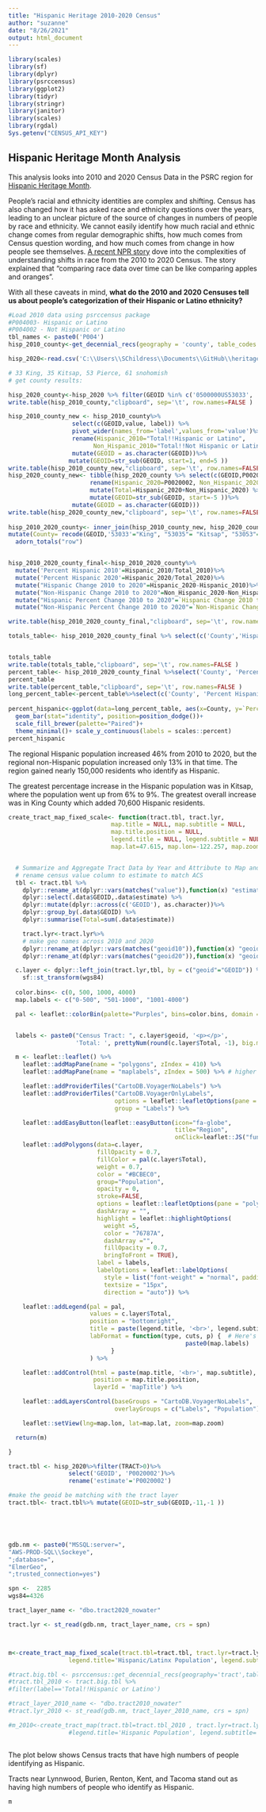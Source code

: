 ```yaml
---
title: "Hispanic Heritage 2010-2020 Census"
author: "suzanne"
date: "8/26/2021"
output: html_document
---
```


```r
library(scales)
library(sf)
library(dplyr)
library(psrccensus)
library(ggplot2)
library(tidyr)
library(stringr)
library(janitor)
library(scales)
library(rgdal)
Sys.getenv("CENSUS_API_KEY")
```

## Hispanic Heritage Month Analysis

This analysis looks into 2010 and 2020 Census Data in the PSRC region for [Hispanic Heritage Month](https://www.hispanicheritagemonth.gov/).

People's racial and ethnicity identities are complex and shifting. Census has also changed how it has asked race and ethnicity questions over the years, leading to an unclear picture of the source of changes in numbers of people by race and ethnicity. We cannot easily identify how much racial and ethnic change comes from regular demographic shifts, how much comes from Census question wording, and how much comes from change in how people see themselves. [A recent NPR story](https://www.npr.org/2021/08/22/1029609786/2020-census-data-results-white-population-shrinking-decline-non-hispanic-race) dove into the complexities of understanding shifts in race from the 2010 to 2020 Census. The story explained that "comparing race data over time can be like comparing apples and oranges".

With all these caveats in mind, **what do the 2010 and 2020 Censuses tell us about people's categorization of their Hispanic or Latino ethnicity?**

```r
#Load 2010 data using psrccensus package
#P004003- Hispanic or Latino
#P004002 - Not Hispanic or Latino
tbl_names <- paste0('P004')
hisp_2010_county<-get_decennial_recs(geography = 'county', table_codes = 'P004', year = 2010)

hisp_2020<-read.csv('C:\\Users\\SChildress\\Documents\\GitHub\\heritage-month\\data\\hispanic_2020.csv')

# 33 King, 35 Kitsap, 53 Pierce, 61 snohomish
# get county results:

hisp_2020_county<-hisp_2020 %>% filter(GEOID %in% c('0500000US53033', '0500000US53035','0500000US53053', '0500000US53061'))
write.table(hisp_2010_county,"clipboard", sep='\t', row.names=FALSE )
```

```r
hisp_2010_county_new <- hisp_2010_county%>%
                  select(c(GEOID,value, label)) %>%
                  pivot_wider(names_from='label',values_from='value')%>%
                  rename(Hispanic_2010="Total!!Hispanic or Latino", 
                        Non_Hispanic_2010="Total!!Not Hispanic or Latino")%>%
                  mutate(GEOID = as.character(GEOID))%>%
                 mutate(GEOID=str_sub(GEOID, start=1, end=5 ))
write.table(hisp_2010_county_new,"clipboard", sep='\t', row.names=FALSE )
hisp_2020_county_new<- tibble(hisp_2020_county %>% select(c(GEOID,P0020002,P0020003)) %>%
                       rename(Hispanic_2020=P0020002, Non_Hispanic_2020=P0020003) %>%
                       mutate(Total=Hispanic_2020+Non_Hispanic_2020) %>%
                       mutate(GEOID=str_sub(GEOID, start=-5 ))%>%
                  mutate(GEOID = as.character(GEOID)))
write.table(hisp_2020_county_new,"clipboard", sep='\t', row.names=FALSE )
                       
hisp_2010_2020_county<- inner_join(hisp_2010_county_new, hisp_2020_county_new, by ='GEOID', suffix=c("_2010", "_2020"))%>% 
mutate(County= recode(GEOID,'53033'="King", "53035"= "Kitsap", "53053"= "Pierce", "53061"="Snohomish"))%>% 
  adorn_totals("row")



```

```r
hisp_2010_2020_county_final<-hisp_2010_2020_county%>%
  mutate('Percent Hispanic 2010'=Hispanic_2010/Total_2010)%>%
  mutate('Percent Hispanic 2020'=Hispanic_2020/Total_2020)%>%
  mutate("Hispanic Change 2010 to 2020"=Hispanic_2020-Hispanic_2010)%>%
  mutate("Non-Hispanic Change 2010 to 2020"=Non_Hispanic_2020-Non_Hispanic_2010)%>%
  mutate("Hispanic Percent Change 2010 to 2020"=`Hispanic Change 2010 to 2020`/Hispanic_2010)%>%
  mutate("Non-Hispanic Percent Change 2010 to 2020"=`Non-Hispanic Change 2010 to 2020`/Non_Hispanic_2010)%>%mutate(County=recode(County, "-"='Region'))

write.table(hisp_2010_2020_county_final,"clipboard", sep='\t', row.names=FALSE )

totals_table<- hisp_2010_2020_county_final %>% select(c('County','Hispanic_2010', 'Non_Hispanic_2010','Hispanic_2020', 'Non_Hispanic_2020', 'Hispanic Change 2010 to 2020', 'Non-Hispanic Change 2010 to 2020') )


totals_table
write.table(totals_table,"clipboard", sep='\t', row.names=FALSE )
percent_table<- hisp_2010_2020_county_final %>%select('County', 'Percent Hispanic 2010', 'Percent Hispanic 2020','Hispanic Percent Change 2010 to 2020', 'Non-Hispanic Percent Change 2010 to 2020' ) 
percent_table
write.table(percent_table,"clipboard", sep='\t', row.names=FALSE )
long_percent_table<-percent_table%>%select(c('County', 'Percent Hispanic 2010', 'Percent Hispanic 2020'))%>% pivot_longer(cols=!County, names_to='Year', values_to='Percent Hispanic', names_prefix=' Percent Hispanic')
                                           
percent_hispanic<-ggplot(data=long_percent_table, aes(x=County, y=`Percent Hispanic`, fill=Year))+
  geom_bar(stat="identity", position=position_dodge())+
  scale_fill_brewer(palette="Paired")+
  theme_minimal()+ scale_y_continuous(labels = scales::percent)
percent_hispanic
```

The regional Hispanic population increased 46% from 2010 to 2020, but the regional non-Hispanic population increased only 13% in that time. The region gained nearly 150,000 residents who identify as Hispanic.

The greatest percentage increase in the Hispanic population was in Kitsap, where the population went up from 6% to 9%. The greatest overall increase was in King County which added 70,600 Hispanic residents.

```r
create_tract_map_fixed_scale<- function(tract.tbl, tract.lyr,
                             map.title = NULL, map.subtitle = NULL,
                             map.title.position = NULL,
                             legend.title = NULL, legend.subtitle = NULL,
                             map.lat=47.615, map.lon=-122.257, map.zoom=8.5, wgs84=4326){


  # Summarize and Aggregate Tract Data by Year and Attribute to Map and join to tract layer for mapping
  # rename census value column to estimate to match ACS
  tbl <- tract.tbl %>%
    dplyr::rename_at(dplyr::vars(matches("value")),function(x) "estimate") %>%
    dplyr::select(.data$GEOID,.data$estimate) %>%
    dplyr::mutate(dplyr::across(c('GEOID'), as.character))%>%
    dplyr::group_by(.data$GEOID) %>%
    dplyr::summarise(Total=sum(.data$estimate))

    tract.lyr<-tract.lyr%>%
    # make geo names across 2010 and 2020
    dplyr::rename_at(dplyr::vars(matches("geoid10")),function(x) "geoid") %>%
    dplyr::rename_at(dplyr::vars(matches("geoid20")),function(x) "geoid")

  c.layer <- dplyr::left_join(tract.lyr,tbl, by = c("geoid"="GEOID")) %>%
    sf::st_transform(wgs84)
  
  color.bins<- c(0, 500, 1000, 4000)
  map.labels <- c("0-500", "501-1000", "1001-4000")

  pal <- leaflet::colorBin(palette="Purples", bins=color.bins, domain = c.layer$Total)


  labels <- paste0("Census Tract: ", c.layer$geoid, '<p></p>',
                   'Total: ', prettyNum(round(c.layer$Total, -1), big.mark = ",")) %>% lapply(htmltools::HTML)

  m <- leaflet::leaflet() %>%
    leaflet::addMapPane(name = "polygons", zIndex = 410) %>%
    leaflet::addMapPane(name = "maplabels", zIndex = 500) %>% # higher zIndex rendered on top

    leaflet::addProviderTiles("CartoDB.VoyagerNoLabels") %>%
    leaflet::addProviderTiles("CartoDB.VoyagerOnlyLabels",
                              options = leaflet::leafletOptions(pane = "maplabels"),
                              group = "Labels") %>%

    leaflet::addEasyButton(leaflet::easyButton(icon="fa-globe",
                                               title="Region",
                                               onClick=leaflet::JS("function(btn, map){map.setView([47.615,-122.257],8.5); }"))) %>%
    leaflet::addPolygons(data=c.layer,
                         fillOpacity = 0.7,
                         fillColor = pal(c.layer$Total),
                         weight = 0.7,
                         color = "#BCBEC0",
                         group="Population",
                         opacity = 0,
                         stroke=FALSE,
                         options = leaflet::leafletOptions(pane = "polygons"),
                         dashArray = "",
                         highlight = leaflet::highlightOptions(
                           weight =5,
                           color = "76787A",
                           dashArray ="",
                           fillOpacity = 0.7,
                           bringToFront = TRUE),
                         label = labels,
                         labelOptions = leaflet::labelOptions(
                           style = list("font-weight" = "normal", padding = "3px 8px"),
                           textsize = "15px",
                           direction = "auto")) %>%

    leaflet::addLegend(pal = pal,
                       values = c.layer$Total,
                       position = "bottomright",
                       title = paste(legend.title, '<br>', legend.subtitle),
                       labFormat = function(type, cuts, p) {  # Here's the trick
                                                  paste0(map.labels)
                             }
                       ) %>%

    leaflet::addControl(html = paste(map.title, '<br>', map.subtitle),
                        position = map.title.position,
                        layerId = 'mapTitle') %>%

    leaflet::addLayersControl(baseGroups = "CartoDB.VoyagerNoLabels",
                              overlayGroups = c("Labels", "Population")) %>%

    leaflet::setView(lng=map.lon, lat=map.lat, zoom=map.zoom)

  return(m)

}

```

```r
tract.tbl <- hisp_2020%>%filter(TRACT>0)%>%
                 select('GEOID', 'P0020002')%>%
                 rename('estimate'='P0020002')

#make the geoid be matching with the tract layer
tract.tbl<- tract.tbl%>% mutate(GEOID=str_sub(GEOID,-11,-1 ))





gdb.nm <- paste0("MSSQL:server=",
"AWS-PROD-SQL\\Sockeye",
";database=",
"ElmerGeo",
";trusted_connection=yes")

spn <-  2285
wgs84=4326

tract_layer_name <- "dbo.tract2020_nowater"

tract.lyr <- st_read(gdb.nm, tract_layer_name, crs = spn)



m<-create_tract_map_fixed_scale(tract.tbl=tract.tbl, tract.lyr=tract.lyr,  
                 legend.title='Hispanic/Latinx Population', legend.subtitle='by Census Tract')
```

```r
#tract.big.tbl <- psrccensus::get_decennial_recs(geography='tract',table_codes=c('P005'),year=c(2010))
#tract.tbl_2010 <- tract.big.tbl %>%
#filter(label=='Total!!Hispanic or Latino')

#tract_layer_2010_name <- "dbo.tract2010_nowater"
#tract.lyr_2010 <- st_read(gdb.nm, tract_layer_2010_name, crs = spn)

#m_2010<-create_tract_map(tract.tbl=tract.tbl_2010 , tract.lyr=tract.lyr_2010,  
                 #legend.title='Hispanic Population', legend.subtitle='by Census Tract')



```

The plot below shows Census tracts that have high numbers of people identifying as Hispanic.

Tracts near Lynnwood, Burien, Renton, Kent, and Tacoma stand out as having high numbers of people who identify as Hispanic.

```r
m

```

